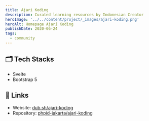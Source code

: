 ```yaml
---
title: Ajari Koding
description: Curated learning resources by Indonesian Creator
heroImage: '../../content/project/_images/ajari-koding.png'
heroAlt: Homepage Ajari Koding
publishDate: 2020-06-24
tags:
  - community
---
```


## 🗂️ Tech Stacks

- Svelte
- Bootstrap 5

## 🔗 Links

- Website: [dub.sh/ajari-koding](https://dub.sh/ajari-koding)
- Repository: [phpid-jakarta/ajari-koding](https://github.com/phpid-jakarta/ajari-koding)
